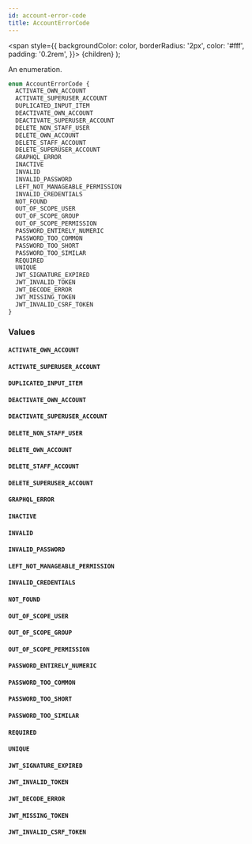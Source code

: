 ```yaml
---
id: account-error-code
title: AccountErrorCode
---
```


<span
style={{
      backgroundColor: color,
      borderRadius: '2px',
      color: '#fff',
      padding: '0.2rem',
    }}>
{children}
</span>
);

An enumeration.

```graphql
enum AccountErrorCode {
  ACTIVATE_OWN_ACCOUNT
  ACTIVATE_SUPERUSER_ACCOUNT
  DUPLICATED_INPUT_ITEM
  DEACTIVATE_OWN_ACCOUNT
  DEACTIVATE_SUPERUSER_ACCOUNT
  DELETE_NON_STAFF_USER
  DELETE_OWN_ACCOUNT
  DELETE_STAFF_ACCOUNT
  DELETE_SUPERUSER_ACCOUNT
  GRAPHQL_ERROR
  INACTIVE
  INVALID
  INVALID_PASSWORD
  LEFT_NOT_MANAGEABLE_PERMISSION
  INVALID_CREDENTIALS
  NOT_FOUND
  OUT_OF_SCOPE_USER
  OUT_OF_SCOPE_GROUP
  OUT_OF_SCOPE_PERMISSION
  PASSWORD_ENTIRELY_NUMERIC
  PASSWORD_TOO_COMMON
  PASSWORD_TOO_SHORT
  PASSWORD_TOO_SIMILAR
  REQUIRED
  UNIQUE
  JWT_SIGNATURE_EXPIRED
  JWT_INVALID_TOKEN
  JWT_DECODE_ERROR
  JWT_MISSING_TOKEN
  JWT_INVALID_CSRF_TOKEN
}
```

### Values

#### `ACTIVATE_OWN_ACCOUNT`

#### `ACTIVATE_SUPERUSER_ACCOUNT`

#### `DUPLICATED_INPUT_ITEM`

#### `DEACTIVATE_OWN_ACCOUNT`

#### `DEACTIVATE_SUPERUSER_ACCOUNT`

#### `DELETE_NON_STAFF_USER`

#### `DELETE_OWN_ACCOUNT`

#### `DELETE_STAFF_ACCOUNT`

#### `DELETE_SUPERUSER_ACCOUNT`

#### `GRAPHQL_ERROR`

#### `INACTIVE`

#### `INVALID`

#### `INVALID_PASSWORD`

#### `LEFT_NOT_MANAGEABLE_PERMISSION`

#### `INVALID_CREDENTIALS`

#### `NOT_FOUND`

#### `OUT_OF_SCOPE_USER`

#### `OUT_OF_SCOPE_GROUP`

#### `OUT_OF_SCOPE_PERMISSION`

#### `PASSWORD_ENTIRELY_NUMERIC`

#### `PASSWORD_TOO_COMMON`

#### `PASSWORD_TOO_SHORT`

#### `PASSWORD_TOO_SIMILAR`

#### `REQUIRED`

#### `UNIQUE`

#### `JWT_SIGNATURE_EXPIRED`

#### `JWT_INVALID_TOKEN`

#### `JWT_DECODE_ERROR`

#### `JWT_MISSING_TOKEN`

#### `JWT_INVALID_CSRF_TOKEN`
